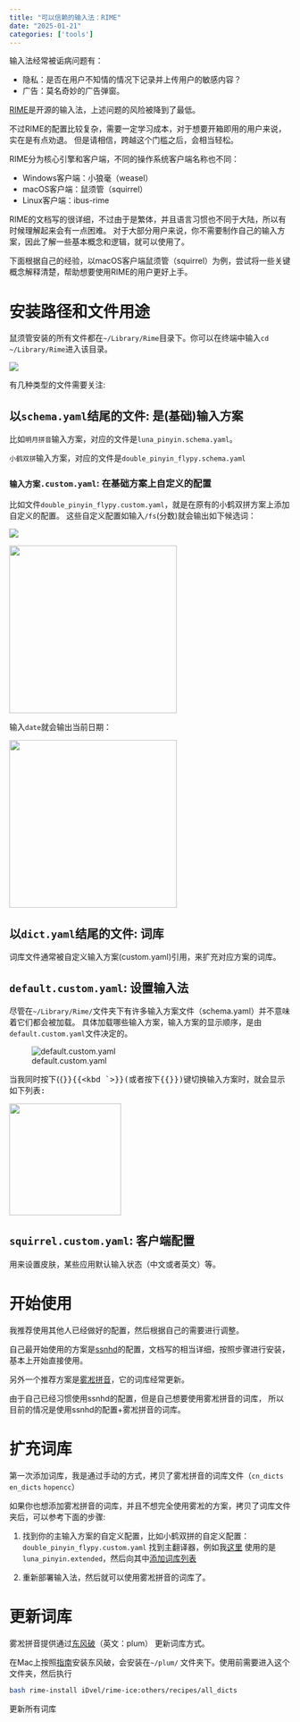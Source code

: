 ```yaml
---
title: "可以信赖的输入法：RIME"
date: "2025-01-21"
categories: ['tools']
---
```


输入法经常被诟病问题有：

- 隐私：是否在用户不知情的情况下记录并上传用户的敏感内容？
- 广告：莫名奇妙的广告弹窗。

[RIME](https://rime.im/code/)是开源的输入法，上述问题的风险被降到了最低。

不过RIME的配置比较复杂，需要一定学习成本，对于想要开箱即用的用户来说，实在是有点劝退。
但是请相信，跨越这个门槛之后，会相当轻松。

RIME分为核心引擎和客户端，不同的操作系统客户端名称也不同：

- Windows客户端：小狼毫（weasel）
- macOS客户端：鼠须管（squirrel）
- Linux客户端：ibus-rime

RIME的文档写的很详细，不过由于是繁体，并且语言习惯也不同于大陆，所以有时候理解起来会有一点困难。
对于大部分用户来说，你不需要制作自己的输入方案，因此了解一些基本概念和逻辑，就可以使用了。

下面根据自己的经验，以macOS客户端鼠须管（squirrel）为例，尝试将一些关键概念解释清楚，帮助想要使用RIME的用户更好上手。

# 安装路径和文件用途

鼠须管安装的所有文件都在`~/Library/Rime`目录下。你可以在终端中输入`cd ~/Library/Rime`进入该目录。

![](https://image.luozx.org/garden/2025/01/45156b4e1e92f0199b2f97dd9fd89bcb.png)

有几种类型的文件需要关注:

## 以`schema.yaml`结尾的文件: 是(基础)输入方案

比如`明月拼音`输入方案，对应的文件是`luna_pinyin.schema.yaml`。

`小鹤双拼`输入方案，对应的文件是`double_pinyin_flypy.schema.yaml`

### `输入方案.custom.yaml`: 在基础方案上自定义的配置

比如文件`double_pinyin_flypy.custom.yaml`，就是在原有的小鹤双拼方案上添加自定义的配置。
这些自定义配置如输入`/fs`(分数)就会输出如下候选词：

:::{layout="[[],[1,8]]"}
![](https://image.luozx.org/garden/2025/01/24c8aaaabfbd620f5c1f0d63a5ba4999.png)

![](https://image.luozx.org/garden/2025/01/ffbc278bc346cfaf4eb52db4d3dd7cda.png){height=300}
:::


::: {.grid}

:::{.g-col-4}
输入`date`就会输出当前日期：
:::

:::{.g-col-2}
![](https://image.luozx.org/garden/2025/01/461d684b07ae45fc2379e01fb1d8ed50.png){height=300 fig-align=right}
:::

:::

## 以`dict.yaml`结尾的文件: 词库

词库文件通常被自定义输入方案(custom.yaml)引用，来扩充对应方案的词库。

## `default.custom.yaml`: 设置输入法

尽管在`~/Library/Rime/`文件夹下有许多输入方案文件（schema.yaml）并不意味着它们都会被加载。
具体加载哪些输入方案，输入方案的显示顺序，是由`default.custom.yaml`文件决定的。

![default.custom.yaml](https://image.luozx.org/garden/2025/01/75adc40a9f4c467bf6cbae986b9c8265.png)

当我同时按下{{<kbd Ctrl>}}{{<kbd `>}}(或者按下{{<kbd F4>}})键切换输入方案时，就会显示如下列表:

![](https://image.luozx.org/garden/2025/01/ba77414263d0b42454337241d27bb494.png){width=200 fig-align=right}

## `squirrel.custom.yaml`: 客户端配置

用来设置皮肤，某些应用默认输入状态（中文或者英文）等。

# 开始使用

我推荐使用其他人已经做好的配置，然后根据自己的需要进行调整。

自己最开始使用的方案是[ssnhd](https://github.com/ssnhd/rime)的配置，文档写的相当详细，按照步骤进行安装，基本上开始直接使用。

另外一个推荐方案是[雾凇拼音](https://github.com/iDvel/rime-ice)，它的词库经常更新。

由于自己已经习惯使用ssnhd的配置，但是自己想要使用雾凇拼音的词库，
所以目前的情况是使用ssnhd的配置+雾凇拼音的词库。

# 扩充词库

第一次添加词库，我是通过手动的方式，拷贝了雾凇拼音的词库文件（`cn_dicts` `en_dicts` `hopencc`）

如果你也想添加雾凇拼音的词库，并且不想完全使用雾凇的方案，拷贝了词库文件夹后，可以参考下面的步骤:

1. 找到你的主输入方案的自定义配置，比如小鹤双拼的自定义配置：`double_pinyin_flypy.custom.yaml`
找到主翻译器，例如我[这里](https://github.com/0ptimista/dotfiles/blob/2152fb08cce10ff4be5c9e929f42010a44b33915/Library/Rime/double_pinyin_flypy.custom.yaml#L47)
使用的是`luna_pinyin.extended`，然后向其中[添加词库列表](https://github.com/0ptimista/dotfiles/blob/2152fb08cce10ff4be5c9e929f42010a44b33915/Library/Rime/luna_pinyin.extended.dict.yaml#L11)

2. 重新部署输入法，然后就可以使用雾凇拼音的词库了。


# 更新词库

雾凇拼音提供通过[东风破](https://github.com/iDvel/rime-ice/tree/main?tab=readme-ov-file#%E4%B8%9C%E9%A3%8E%E7%A0%B4-plum)（英文：plum）
更新词库方式。

在Mac上按照[指南](https://github.com/rime/plum?tab=readme-ov-file#advanced-usage)安装东风破，会安装在`~/plum/`
文件夹下。使用前需要进入这个文件夹，然后执行
```.bash
bash rime-install iDvel/rime-ice:others/recipes/all_dicts

```
更新所有词库
